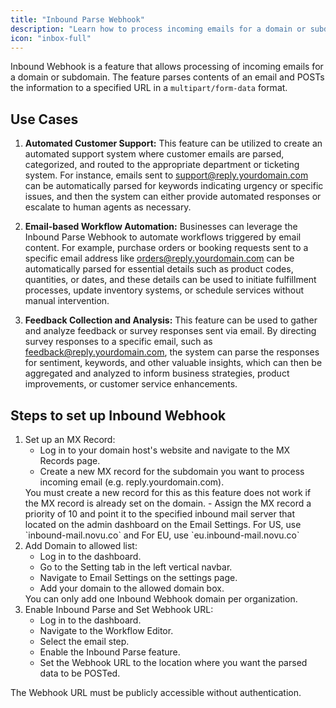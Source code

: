 ```yaml
---
title: "Inbound Parse Webhook"
description: "Learn how to process incoming emails for a domain or subdomain"
icon: "inbox-full"
---
```


Inbound Webhook is a feature that allows processing of incoming emails for a domain or subdomain.
The feature parses contents of an email and POSTs the information to a specified URL in a `multipart/form-data` format.

## Use Cases

1. **Automated Customer Support:** This feature can be utilized to create an automated support system where customer emails are parsed, categorized, and routed to the appropriate department or ticketing system. For instance, emails sent to support@reply.yourdomain.com can be automatically parsed for keywords indicating urgency or specific issues, and then the system can either provide automated responses or escalate to human agents as necessary.

2. **Email-based Workflow Automation:** Businesses can leverage the Inbound Parse Webhook to automate workflows triggered by email content. For example, purchase orders or booking requests sent to a specific email address like orders@reply.yourdomain.com can be automatically parsed for essential details such as product codes, quantities, or dates, and these details can be used to initiate fulfillment processes, update inventory systems, or schedule services without manual intervention.

3. **Feedback Collection and Analysis:** This feature can be used to gather and analyze feedback or survey responses sent via email. By directing survey responses to a specific email, such as feedback@reply.yourdomain.com, the system can parse the responses for sentiment, keywords, and other valuable insights, which can then be aggregated and analyzed to inform business strategies, product improvements, or customer service enhancements.

<Snippet file="cloud-only-feature.mdx" />

## Steps to set up Inbound Webhook

1. Set up an MX Record:
   - Log in to your domain host's website and navigate to the MX Records page.
   - Create a new MX record for the subdomain you want to process incoming email (e.g. reply.yourdomain.com).
    <Warning>
        You must create a new record for this as this feature does not work if the MX record is already set on the domain.
    </Warning>
   - Assign the MX record a priority of 10 and point it to the specified inbound mail server that located on the admin dashboard on the Email Settings.
     <Info>
       For US, use `inbound-mail.novu.co` and For EU, use
       `eu.inbound-mail.novu.co`
     </Info>
2. Add Domain to allowed list:
   - Log in to the dashboard.
   - Go to the Setting tab in the left vertical navbar.
   - Navigate to Email Settings on the settings page.
   - Add your domain to the allowed domain box.
    <Warning>
        You can only add one Inbound Webhook domain per organization.
    </Warning>
3. Enable Inbound Parse and Set Webhook URL:
   - Log in to the dashboard.
   - Navigate to the Workflow Editor.
   - Select the email step.
   - Enable the Inbound Parse feature.
   - Set the Webhook URL to the location where you want the parsed data to be POSTed.

<Note>The Webhook URL must be publicly accessible without authentication.</Note>
